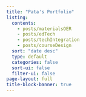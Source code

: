 ```yaml
---
title: "Pata's Portfolio"
listing:
  contents: 
    - posts/materialsOER
    - posts/edTech
    - posts/techIntegration
    - posts/courseDesign
  sort: "date desc"
  type: default
  categories: false
  sort-ui: false
  filter-ui: false
page-layout: full
title-block-banner: true
---
```



